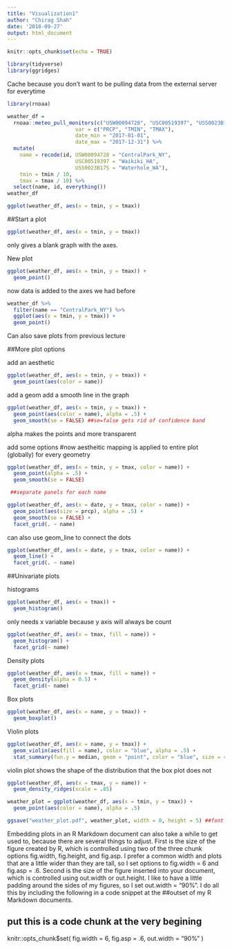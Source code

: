 ```yaml
---
title: "Visualization1"
author: "Chirag Shah"
date: '2018-09-27'
output: html_document
---
```


```r
knitr::opts_chunk$set(echo = TRUE)
```

```r
library(tidyverse)
library(ggridges)
```

Cache because you don't want to be pulling data from the external server for everytime
```r
library(rnoaa)

weather_df = 
  rnoaa::meteo_pull_monitors(c("USW00094728", "USC00519397", "USS0023B17S"),
                      var = c("PRCP", "TMIN", "TMAX"), 
                      date_min = "2017-01-01",
                      date_max = "2017-12-31") %>%
  mutate(
    name = recode(id, USW00094728 = "CentralPark_NY", 
                      USC00519397 = "Waikiki_HA",
                      USS0023B17S = "Waterhole_WA"),
    tmin = tmin / 10,
    tmax = tmax / 10) %>%
  select(name, id, everything())
weather_df
```

```r
ggplot(weather_df, aes(x = tmin, y = tmax))
```

##Start a plot
```r
ggplot(weather_df, aes(x = tmin, y = tmax))
```

only gives a blank graph with the axes.

New plot 

```r
ggplot(weather_df, aes(x = tmin, y = tmax)) +
  geom_point()
```

now data is added to the axes we had before 

```r
weather_df %>%
  filter(name == "CentralPark_NY") %>%
  ggplot(aes(x = tmin, y = tmax)) +
  geom_point()
```

Can also save plots from previous lecture 


##More plot options 

add an aesthetic

```r
ggplot(weather_df, aes(x = tmin, y = tmax)) + 
  geom_point(aes(color = name))
```

add a geom
add a smooth line in the graph 

```r
ggplot(weather_df, aes(x = tmin, y = tmax)) + 
  geom_point(aes(color = name), alpha = .5) +
  geom_smooth(se = FALSE) ##se=false gets rid of confidence band
```
alpha makes the points and more transparent 

add some options
#now aestheitic mapping is applied to entire plot (globally) for every geometry

```r
ggplot(weather_df, aes(x = tmin, y = tmax, color = name)) + 
  geom_point(alpha = .5) +
  geom_smooth(se = FALSE)
```

```r
 ##separate panels for each name
```

```r
ggplot(weather_df, aes(x = date, y = tmax, color = name)) + 
  geom_point(aes(size = prcp), alpha = .5) +
  geom_smooth(se = FALSE) + 
  facet_grid(. ~ name)
```

can also use geom_line to connect the dots

```r
ggplot(weather_df, aes(x = date, y = tmax, color = name)) + 
  geom_line() +
  facet_grid(. ~ name)
```

##Univariate plots

histograms

```r
ggplot(weather_df, aes(x = tmax)) +
  geom_histogram()
```
only needs x variable because y axis will always be count 

```r
ggplot(weather_df, aes(x = tmax, fill = name)) +
  geom_histogram() +
  facet_grid(~ name)
```

Density plots

```r
ggplot(weather_df, aes(x = tmax, fill = name)) +
  geom_density(alpha = 0.5) +
  facet_grid(~ name)
```

Box plots

```r
ggplot(weather_df, aes(x = name, y = tmax)) + 
  geom_boxplot()
```

Violin plots

```r
ggplot(weather_df, aes(x = name, y = tmax)) + 
  geom_violin(aes(fill = name), color = "blue", alpha = .5) + 
  stat_summary(fun.y = median, geom = "point", color = "blue", size = 4)
```

violin plot shows the shape of the distribution that the box plot does not

```r
ggplot(weather_df, aes(x = tmax, y = name)) + 
  geom_density_ridges(scale = .85)
```

```r
weather_plot = ggplot(weather_df, aes(x = tmin, y = tmax)) + 
  geom_point(aes(color = name), alpha = .5) 

ggsave("weather_plot.pdf", weather_plot, width = 8, height = 5) ##font size stays the same but the figure size is bigger
```

Embedding plots in an R Markdown document can also take a while to get used to, because there are several things to adjust. First is the size of the figure created by R, which is controlled using two of the three chunk options fig.width, fig.height, and fig.asp. I prefer a common width and plots that are a little wider than they are tall, so I set options to fig.width = 6 and fig.asp = .6. Second is the size of the figure inserted into your document, which is controlled using out.width or out.height. I like to have a little padding around the sides of my figures, so I set out.width = "90%". I do all this by including the following in a code snippet at the ##outset of my R Markdown documents.

## put this is a code chunk at the very begining
knitr::opts_chunk$set(
  fig.width = 6,
  fig.asp = .6,
  out.width = "90%"
)

